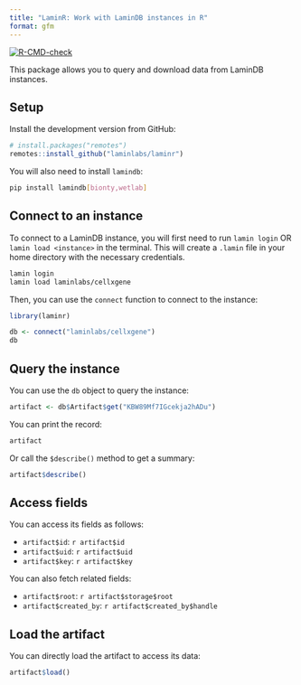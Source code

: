 ```yaml
---
title: "LaminR: Work with LaminDB instances in R"
format: gfm
---
```


<!-- 
DO NOT edit the README.md directly.

Instead, edit the README.qmd file and render it using `quarto render README.qmd`. 
-->

<!-- badges: start -->
[![R-CMD-check](https://github.com/laminlabs/laminr/actions/workflows/R-CMD-check.yaml/badge.svg)](https://github.com/laminlabs/laminr/actions/workflows/R-CMD-check.yaml)
<!-- badges: end -->

This package allows you to query and download data from LaminDB instances.

## Setup

Install the development version from GitHub:

```R
# install.packages("remotes")
remotes::install_github("laminlabs/laminr")
```

You will also need to install `lamindb`:

```bash
pip install lamindb[bionty,wetlab]
```

## Connect to an instance

To connect to a LaminDB instance, you will first need to run `lamin login` OR `lamin load <instance>` in the terminal. This will create a `.lamin` file in your home directory with the necessary credentials.

```bash
lamin login
lamin load laminlabs/cellxgene
```

Then, you can use the `connect` function to connect to the instance:

```r
library(laminr)

db <- connect("laminlabs/cellxgene")
db
```

## Query the instance

You can use the `db` object to query the instance:

```r
artifact <- db$Artifact$get("KBW89Mf7IGcekja2hADu")
```

You can print the record:

```r
artifact
```

Or call the `$describe()` method to get a summary:

```r
artifact$describe()
```

## Access fields

You can access its fields as follows:

* `artifact$id`: `r artifact$id`
* `artifact$uid`: `r artifact$uid`
* `artifact$key`: `r artifact$key`

You can also fetch related fields:

* `artifact$root`: `r artifact$storage$root`
* `artifact$created_by`: `r artifact$created_by$handle`

## Load the artifact

You can directly load the artifact to access its data:

```r
artifact$load()
```
